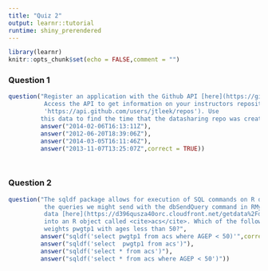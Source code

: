 ```yaml
---
title: "Quiz 2"
output: learnr::tutorial
runtime: shiny_prerendered
---
```

<style>body{text-align: justify}</style>

```r
library(learnr)
knitr::opts_chunk$set(echo = FALSE,comment = "")
```

### Question 1

```r
question("Register an application with the Github API [here](https://github.com/settings/developers). 
          Access the API to get information on your instructors repositories (hint: this is the url want 
          'https://api.github.com/users/jtleek/repos'). Use 
         this data to find the time that the datasharing repo was created. What time was it created?",
         answer("2014-02-06T16:13:11Z"),
         answer("2012-06-20T18:39:06Z"),
         answer("2014-03-05T16:11:46Z"),
         answer("2013-11-07T13:25:07Z",correct = TRUE))
```

```r

```

```r

```

### Question 2

```r
question("The sqldf package allows for execution of SQL commands on R data frames. We will use the sqldf package to practice
          the queries we might send with the dbSendQuery command in RMySQL. Download the American Community Survey 
          data [here](https://d396qusza40orc.cloudfront.net/getdata%2Fdata%2Fss06pid.csv) and load it 
          into an R object called <cite>acs</cite>. Which of the following commands will select only the data for the probability
          weights pwgtp1 with ages less than 50?",
         answer("sqldf('select pwgtp1 from acs where AGEP < 50)'",correct = TRUE),
         answer("sqldf('select  pwgtp1 from acs')"),
         answer("sqldf('select * from acs')"),
         answer("sqldf('select * from acs where AGEP < 50')"))
```